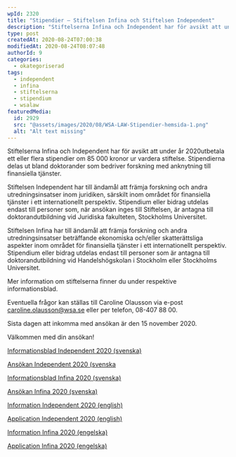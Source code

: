 ```yaml
---
wpId: 2320
title: "Stipendier – Stiftelsen Infina och Stiftelsen Independent"
description: "Stiftelserna Infina och Independent har för avsikt att under år 2020utbetala ett eller flera stipendier om 85 000 kronor ur vardera stiftelse. Stipendierna delas ut bland doktorander som bedriver forskning&hellip;"
type: post
createdAt: 2020-08-24T07:00:38
modifiedAt: 2020-08-24T08:07:48
authorId: 9
categories:
  - okategoriserad
tags:
  - independent
  - infina
  - stiftelserna
  - stipendium
  - wsalaw
featuredMedia:
  id: 2929
  src: "@assets/images/2020/08/WSA-LAW-Stipendier-hemsida-1.png"
  alt: "Alt text missing"
---
```


Stiftelserna Infina och Independent har för avsikt att under år 2020utbetala ett eller flera stipendier om 85 000 kronor ur vardera stiftelse. Stipendierna delas ut bland doktorander som bedriver forskning med anknytning till finansiella tjänster.

Stiftelsen Independent har till ändamål att främja forskning och andra utredningsinsatser inom juridiken, särskilt inom området för finansiella tjänster i ett internationellt perspektiv. Stipendium eller bidrag utdelas endast till personer som, när ansökan inges till Stiftelsen, är antagna till doktorandutbildning vid Juridiska fakulteten, Stockholms Universitet.

Stiftelsen Infina har till ändamål att främja forskning och andra utredningsinsatser beträffande ekonomiska och/eller skatterättsliga aspekter inom området för finansiella tjänster i ett internationellt perspektiv. Stipendium eller bidrag utdelas endast till personer som är antagna till doktorandutbildning vid Handelshögskolan i Stockholm eller Stockholms Universitet.

Mer information om stiftelserna finner du under respektive informationsblad.

Eventuella frågor kan ställas till Caroline Olausson via e-post [caroline.olausson@wsa.se](mailto:caroline.olausson@wsa.se) eller per telefon, 08-407 88 00.

Sista dagen att inkomma med ansökan är den 15 november 2020.

Välkommen med din ansökan!

[Informationsblad Independent 2020 (svenska)](/app/uploads/2019/10/Informationsblad-Independent-2020-svenska.pdf)

[Ansökan Independent 2020 (svenska](/app/uploads/2019/10/Ans%C3%B6kan-Independent-2020-svenska.pdf)

[Informationsblad Infina 2020 (svenska)](/app/uploads/2019/10/Informationsblad-Infina-2020-svenska.pdf)

[Ansökan Infina 2020 (svenska)](/app/uploads/2019/10/Ans%C3%B6kan-Infina-2020-svenska.pdf)

[Information Independent 2020 (english)](/app/uploads/2019/10/Information-Independent-2020-english.pdf)

[Application Independent 2020 (english)](/app/uploads/2019/10/Application-Independent-2020-english.pdf)

[Information Infina 2020 (engelska)](/app/uploads/2019/10/Informationsblad-Infina-2020-engelska.pdf)

[Application Infina 2020 (engelska)](/app/uploads/2019/10/Ans%C3%B6kan-Infina-2020-engelska.pdf)